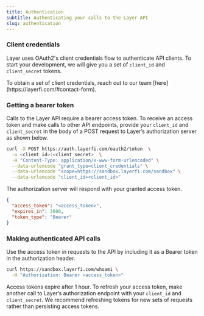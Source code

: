 ```yaml
---
title: Authentication
subtitle: Authenticating your calls to the Layer API
slug: authentication
---
```



### Client credentials

Layer uses OAuth2's client credentials flow to authenticate API clients. To start your development, we will give you a set of `client_id` and `client_secret` tokens. 

<Info>
  To obtain a set of client credentials, reach out to our team [here](https://layerfi.com/#contact-form).
</Info>


### Getting a bearer token
Calls to the Layer API require a bearer access token. To receive an access token and make calls to other API endpoints, provide your `client_id` and `client_secret` in the body of a POST request to Layer’s authorization server as shown below.

```bash
curl -X POST https://auth.layerfi.com/oauth2/token  \
  -u <client_id>:<client_secret>  \
  -H "Content-Type: application/x-www-form-urlencoded" \
  --data-urlencode "grant_type=client_credentials" \
  --data-urlencode "scope=https://sandbox.layerfi.com/sandbox" \
  --data-urlencode "client_id=<client_id>"
```

The authorization server will respond with your granted access token.

```json
{
  "access_token": "<access_token>",
  "expires_in": 3600,
  "token_type": "Bearer"
}
```

### Making authenticated API calls

Use the access token in requests to the API by including it as a Bearer token in the authorization header.

```bash
curl https://sandbox.layerfi.com/whoami \
  -H "Authorization: Bearer <access_token>" 
```

Access tokens expire after 1 hour. To refresh your access token, make another call to Layer’s authorization endpoint with your `client_id` and `client_secret`. We recommend refreshing tokens for new sets of requests rather than persisting access tokens.